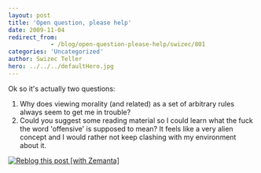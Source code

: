 ```yaml
---
layout: post
title: 'Open question, please help'
date: 2009-11-04
redirect_from: 
            - /blog/open-question-please-help/swizec/801
categories: 'Uncategorized'
author: Swizec Teller
hero: ../../../defaultHero.jpg
---
```

Ok so it's actually two questions:

1. Why does viewing morality (and related) as a set of arbitrary rules always seem to get me in trouble?
2. Could you suggest some reading material so I could learn what the fuck the word 'offensive' is supposed to mean? It feels like a very alien concept and I would rather not keep clashing with my environment about it.

[![Reblog this post \[with Zemanta\]](http://img.zemanta.com/reblog_e.png?x-id=9933fca5-8a9f-4251-b7a3-dda660297356)](http://reblog.zemanta.com/zemified/9933fca5-8a9f-4251-b7a3-dda660297356/ "Reblog this post \[with Zemanta]")